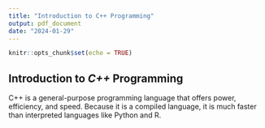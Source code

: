 ```yaml
---
title: "Introduction to C++ Programming"
output: pdf_document
date: "2024-01-29"
---
```


```r
knitr::opts_chunk$set(echo = TRUE)
```

## Introduction to *C++* Programming

C++ is a general-purpose programming language that offers power, efficiency, and speed. Because it is a compiled language, it is much faster than interpreted languages like Python and R.